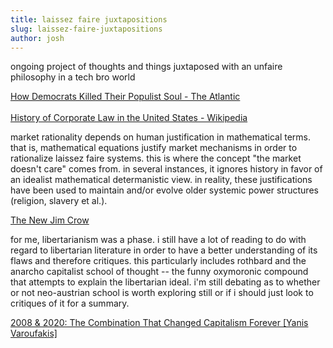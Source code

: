 ```yaml
---
title: laissez faire juxtapositions
slug: laissez-faire-juxtapositions
author: josh
---
```


ongoing project of thoughts and things juxtaposed with an unfaire philosophy in a tech bro world

<a href="https://www.theatlantic.com/politics/archive/2016/10/how-democrats-killed-their-populist-soul/504710/">
  How Democrats Killed Their Populist Soul - The Atlantic
</a>
<br />
<br />
<a href="https://en.wikipedia.org/wiki/History_of_corporate_law_in_the_United_States">
  History of Corporate Law in the United States - Wikipedia
</a>

market rationality depends on human justification in mathematical terms. that is, mathematical equations justify market mechanisms in order to rationalize laissez faire systems. this is where the concept "the market doesn't care" comes from. in several instances, it ignores history in favor of an idealist mathematical determanistic view. in reality, these justifications have been used to maintain and/or evolve older systemic power structures (religion, slavery et al.).

<a href="https://newjimcrow.com/">The New Jim Crow</a>

for me, libertarianism was a phase. i still have a lot of reading to do with regard to libertarian literature in order to have a better understanding of its flaws and therefore critiques. this particularly includes rothbard and the anarcho capitalist school of thought -- the funny oxymoronic compound that attempts to explain the libertarian ideal. i'm still debating as to whether or not neo-austrian school is worth exploring still or if i should just look to critiques of it for a summary.

<a href="https://www.youtube.com/watch?v=wwfM3IKaZgw">
  2008 &amp; 2020: The Combination That Changed Capitalism Forever [Yanis
  Varoufakis]
</a>
